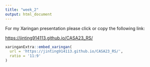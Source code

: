 ```yaml
---
title: "week_2"
output: html_document
---
```


For my Xaringan presentation please click or copy the following link:

<https://jinting914113.github.io/CASA23_RS/>

```r
xaringanExtra::embed_xaringan(
  url = 'https://jinting914113.github.io/CASA23_RS/',
  ratio = '11:9'
)
```
